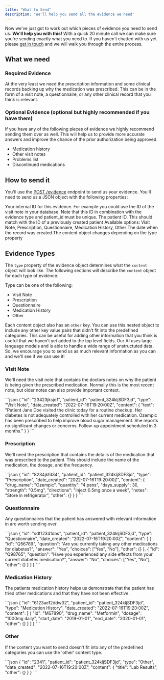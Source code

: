 ```yaml
---
title: "What to Send"
description: "We'll help you send all the evidence we need"
---
```


Now we've just got to work out which pieces of evidence you need to send us. **We'll help you with this!** With a quick 20 minute call we can make sure you're sending exactly what you need to. If you haven't chatted with us yet please [get in touch](mailto:support@develophealth.io) and we will walk you through the entire process.

## What we need

### Required Evidence

At the very least we need the prescription information and some clinical records backing up why the medication was prescribed. This can be in the form of a visit note, a questionnaire, or any other clinical record that you think is relevant.

### Optional Evidence (optional but highly recommended if you have them)

If you have any of the following pieces of evidence we highly recommend sending them over as well. This will help us to provide more accurate answers and improve the chance of the prior authorization being approved.

- Medication history
- Other visit notes
- Problems list
- Discontinued medications

## How to send it

You'll use the [POST /evidence](/api-reference/evidence/post-evidence) endpoint to send us your evidence. You'll need to send us a JSON object with the following properties:

<Accordion title="Evidence Request Body">
  <ParamField body="id" type="string" required>
    Your internal ID for this evidence. For example you could use the ID of the
    visit note in your database. Note that this ID in combination with the
    evidence type and patient_id must be unique.
  </ParamField>
  <ParamField body="patient_id" type="string" required>
    The patient ID. This should match with the ID of a previously created
    patient
  </ParamField>
  <ParamField body="type" type="string" required>
    Available options: Visit Note, Prescription, Questionnaire, Medication
    History, Other
  </ParamField>
  <ParamField body="date_created" type="string" required>
    The date when the record was created
  </ParamField>
  <ParamField body="content" type="object" required>
    The content object changes depending on the type property
  </ParamField>
</Accordion>

## Evidence Types

The `type` property of the evidence object determines what the `content` object will look like. The following sections will describe the `content` object for each type of evidence.

Type can be one of the following:

- Visit Note
- Prescription
- Questionnaire
- Medication History
- Other

Each content object also has an `other` key. You can use this nested object to include any other key value pairs that didn't fit into the predefined categories. This can be useful for adding other information that you think is useful that we haven't yet added to the top level fields. Our AI uses large language models and is able to handle a wide range of unstructuted data. So, we encourage you to send us as much relevant information as you can and we'll see if we can use it!

### Visit Note

We'll need the visit note that contains the doctors notes on why the patient is being given the prescribed medication. Normally this is the most recent note, but older notes can also provide important context.

<Accordion title="Example Visit Note">
```json
{
  "id": "23423jksjdf",
  "patient_id": "patient_324kljSDF3jd",
  "type": "Visit Note",
  "date_created": "2022-07-16T19:20:00Z",
  "content": {
    "text": "Patient Jane Doe visited the clinic today for a routine checkup. Her diabetes is not adequately controlled with her current medication. Ozempic has been prescribed to help improve blood sugar management. She reports no significant changes or concerns. Follow-up appointment scheduled in 3 months."
  }
}
```
</Accordion>

### Prescription

We'll need the prescription that contains the details of the medication that was prescribed to the patient. This should include the name of the medication, the dosage, and the frequency.

<Accordion title="Example Prescription">
```json
{
  "id": "8234jkfd34",
  "patient_id": "patient_324kljSDF3jd",
  "type": "Prescription",
  "date_created": "2022-07-16T19:20:00Z",
  "content": {
    "drug_name": "Ozempic",
    "quantity": "4 pens",
    "days_supply": 30,
    "strength": "0.5mg",
    "directions": "Inject 0.5mg once a week",
    "notes": "Store in refrigerator",
    "other": {}
  }
}
```
</Accordion>

### Questionnaire

Any questionnaires that the patient has answered with relevant information in are worth sending over

<Accordion title="Example Questionnaire">
```json
{
  "id": "sdf12341das",
  "patient_id": "patient_324kljSDF3jd",
  "type": "Questionnaire",
  "date_created": "2022-07-16T19:20:00Z",
  "content": [
    {
      "id": "Q56789",
      "question": "Are you currently taking any other medications for diabetes?",
      "answer": "Yes",
      "choices": ["Yes", "No"],
      "other": {}
    },
    {
      "id": "Q98765",
      "question": "Have you experienced any side effects from your current diabetes medication?",
      "answer": "No",
      "choices": ["Yes", "No"],
      "other": {}
    }
  ]
}
```
</Accordion>

### Medication History

The patients medication history helps us demonstrate that the patient has tried other medications and that they have not been effective.

<Accordion title="Example Medication History">
```json
{
  "id": "6123ae12ddw32",
  "patient_id": "patient_324kljSDF3jd",
  "type": "Medication History",
  "date_created": "2022-07-16T19:20:00Z",
  "content": [
    {
      "id": "M67890",
      "drug_name": "Metformin",
      "dosage": "1000mg daily",
      "start_date": "2019-01-01",
      "end_date": "2020-01-01",
      "other": {}
    }
  ]
}
```
</Accordion>

### Other

If the content you want to send doesn't fit into any of the predefined categories you can use the 'other' content type.

<Accordion title="Example Other Content">
```json
{
  "id": "2341",
  "patient_id": "patient_324kljSDF3jd",
  "type": "Other",
  "date_created": "2022-07-16T19:20:00Z",
  "content": {
    "title": "Lab Results",
    "other": {}
  }
}
```
</Accordion>
